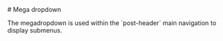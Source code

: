 
<Meta of={megadropdownStories} />

<div className="docs-title">
  # Mega dropdown

  <link-design of={JSON.stringify(megadropdownStories)}></link-design>
</div>

<p className="lead">
  The megadropdown is used within the `post-header` main navigation to display submenus.
</p>

<Canvas sourceState="shown" of={megadropdownStories.Default} />

<Controls of={megadropdownStories.Default} />

<ComponentsPackageInstall component="<post-megadropdown>" />
